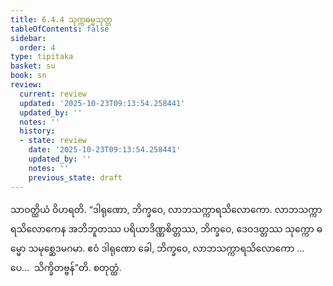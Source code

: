 ```yaml
---
title: 6.4.4 သုက္ကဓမ္မသုတ္တ
tableOfContents: false
sidebar:
  order: 4
type: tipitaka
basket: su
book: sn
review:
  current: review
  updated: '2025-10-23T09:13:54.258441'
  updated_by: ''
  notes: ''
  history:
  - state: review
    date: '2025-10-23T09:13:54.258441'
    updated_by: ''
    notes: ''
    previous_state: draft
---
```



<ReviewStatus review={frontmatter.review} showDetails={true} />

<HypothesisAnnotation frontmatter={frontmatter} />

<DynamicBreadcrumb />

<Division number="183" book="sn" e="ch" v="18" p="306">

<Paragraph number="1090" book="sn">
သာဝတ္ထိယံ ဝိဟရတိ. “ဒါရုဏော, ဘိက္ခဝေ, လာဘသက္ကာရသိလောကော. လာဘသက္ကာရသိလောကေန အဘိဘူတဿ ပရိယာဒိဏ္ဏစိတ္တဿ, ဘိက္ခဝေ, ဒေဝဒတ္တဿ သုက္ကော ဓမ္မော သမုစ္ဆေဒမဂမာ. ဧဝံ ဒါရုဏော ခေါ, ဘိက္ခဝေ, လာဘသက္ကာရသိလောကော …ပေ…  သိက္ခိတဗ္ဗန်”တိ.

</Paragraph>
</Division>

<Paragraph number="1091" type="center" book="sn">
စတုတ္ထံ.
</Paragraph>